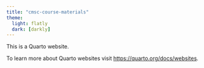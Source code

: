 ```yaml
---
title: "cmsc-course-materials"
theme:
  light: flatly
  dark: [darkly]
---
```


This is a Quarto website.

To learn more about Quarto websites visit <https://quarto.org/docs/websites>.
